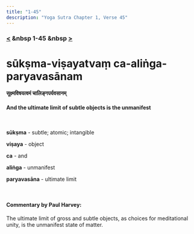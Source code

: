 ```yaml
---
title: "1-45"
description: "Yoga Sutra Chapter 1, Verse 45"
---
```


### [<](/Chapter-1/1-44) &nbsp 1-45 &nbsp [>](/Chapter-1/1-46/)

# sūkṣma-viṣayatvaṃ ca-aliṅga-paryavasānam

#### सूक्ष्मविषयत्वमं चालिङ्गपर्यवसानम्

#### And the ultimate limit of subtle objects is the unmanifest

<br />

**sūkṣma** - subtle; atomic; intangible <br />

**viṣaya** - object <br />

**ca** - and <br />

**aliṅga** - unmanifest <br />

**paryavasāna** - ultimate limit <br />

<br />

#### Commentary by Paul Harvey:

The ultimate limit of gross and subtle objects,
as choices for meditational unity,
is the unmanifest state of matter.
